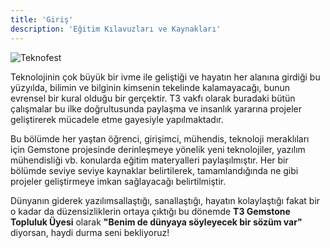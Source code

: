 ```yaml
---
title: 'Giriş'
description: 'Eğitim Kılavuzları ve Kaynakları'
---
```


<Frame>
    <img src="/images/teknofest.png" noZoom alt="Teknofest" />
</Frame>

Teknolojinin çok büyük bir ivme ile geliştiği ve hayatın her alanına girdiği bu yüzyılda, bilimin ve bilginin
kimsenin tekelinde kalamayacağı, bunun evrensel bir kural olduğu bir gerçektir. T3 vakfı olarak buradaki bütün
çalışmalar bu ilke doğrultusunda paylaşma ve insanlık yararına projeler geliştirerek mücadele etme gayesiyle
yapılmaktadır.

Bu bölümde her yaştan öğrenci, girişimci, mühendis, teknoloji meraklıları için Gemstone projesinde derinleşmeye
yönelik yeni teknolojiler, yazılım mühendisliği vb. konularda eğitim materyalleri paylaşılmıştır. Her bir bölümde
seviye seviye kaynaklar belirtilerek, tamamlandığında ne gibi projeler geliştirmeye imkan sağlayacağı belirtilmiştir.

Dünyanın giderek yazılımsallaştığı, sanallaştığı, hayatın kolaylaştığı fakat bir o kadar da düzensizliklerin ortaya
çıktığı bu dönemde **T3 Gemstone Topluluk Üyesi** olarak **"Benim de dünyaya söyleyecek bir sözüm var"** diyorsan, 
haydi durma seni bekliyoruz!
